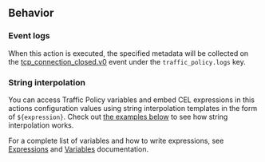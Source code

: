 ## Behavior

### Event logs

When this action is executed, the specified metadata will be collected on the 
[tcp_connection_closed.v0](/docs/obs/reference/#tcp_connection_closedv0) event 
under the `traffic_policy.logs` key.

### String interpolation

You can access Traffic Policy variables and embed CEL expressions in this
actions configuration values using string interpolation templates in the form of 
`${expression}`. Check out [the examples below](#examples) to see how 
string interpolation works.

For a complete list of variables and how to write expressions, see 
[Expressions](/tls/traffic-policy/expressions/variables/) and 
[Variables](/tls/traffic-policy/expressions/) documentation.